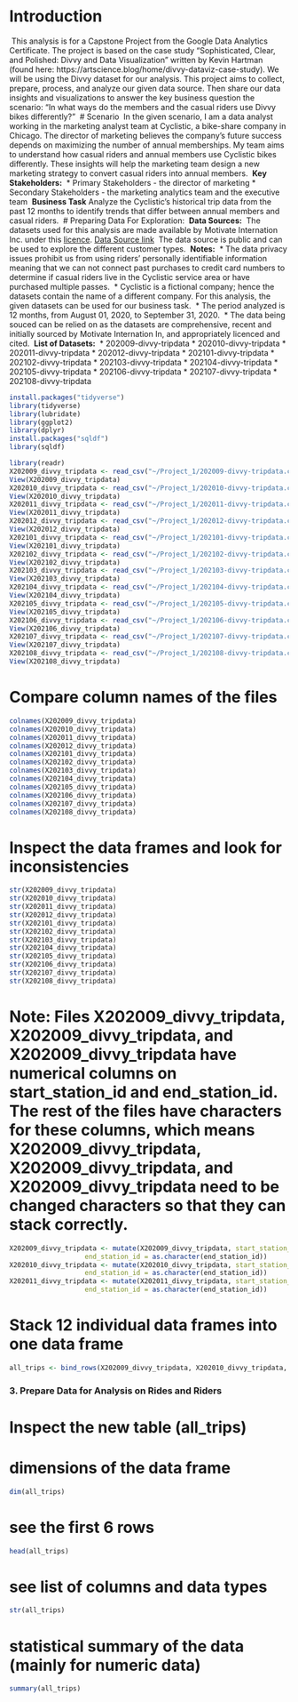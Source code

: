 # Introduction
​
This analysis is for a Capstone Project from the Google Data Analytics Certificate. The project is based on the case study "Sophisticated, Clear, and Polished: Divvy and Data Visualization" written by Kevin Hartman (found here: https://artscience.blog/home/divvy-dataviz-case-study). We will be using the Divvy dataset for our analysis. This project aims to collect, prepare, process, and analyze our given data source. Then share our data insights and visualizations to answer the key business question the scenario: "In what ways do the members and the casual riders use Divvy bikes differently?"
​
# Scenario
​
In the given scenario, I am a data analyst working in the marketing analyst team at Cyclistic, a bike-share company in Chicago. The director of marketing believes the company's future success depends on maximizing the number of annual memberships. My team aims to understand how casual riders and annual members use Cyclistic bikes differently. These insights will help the marketing team design a new marketing strategy to convert casual riders into annual members.
​
**Key Stakeholders:**
​
* Primary Stakeholders - the director of marketing
* Secondary Stakeholders - the marketing analytics team and the executive team
​
**Business Task**
​
Analyze the Cyclistic’s historical trip data from the past 12 months to identify trends that differ between annual members and casual riders.
​
# Preparing Data For Exploration:
​
**Data Sources:**
​
The datasets used for this analysis are made available by Motivate Internation Inc. under this [licence](https://www.divvybikes.com/data-license-agreement). 
​
[Data Source link](https://divvy-tripdata.s3.amazonaws.com/index.html)
​
The data source is public and can be used to explore the different customer types. 
​
**Notes:** 
​
* The data privacy issues prohibit us from using riders’ personally identifiable information meaning that we can not connect past purchases to credit card numbers to determine if casual riders live in the Cyclistic service area or have purchased multiple passes.
​
* Cyclistic is a fictional company; hence the datasets contain the name of a different company. For this analysis, the given datasets can be used for our business task.
​
* The period analyzed is 12 months, from August 01, 2020, to September 31, 2020. 
​
* The data being souced can be relied on as the datasets are comprehensive, recent and initially sourced by Motivate Internation In, and appropriately licenced and cited. 
​
**List of Datasets:**
​
* 202009-divvy-tripdata 
* 202010-divvy-tripdata
* 202011-divvy-tripdata
* 202012-divvy-tripdata
* 202101-divvy-tripdata
* 202102-divvy-tripdata
* 202103-divvy-tripdata
* 202104-divvy-tripdata
* 202105-divvy-tripdata
* 202106-divvy-tripdata
* 202107-divvy-tripdata
* 202108-divvy-tripdata


```r
install.packages("tidyverse")
library(tidyverse)
library(lubridate)
library(ggplot2)
library(dplyr)
install.packages("sqldf")
library(sqldf)
```


```r
library(readr)
X202009_divvy_tripdata <- read_csv("~/Project_1/202009-divvy-tripdata.csv")
View(X202009_divvy_tripdata)
X202010_divvy_tripdata <- read_csv("~/Project_1/202010-divvy-tripdata.csv")
View(X202010_divvy_tripdata)
X202011_divvy_tripdata <- read_csv("~/Project_1/202011-divvy-tripdata.csv")
View(X202011_divvy_tripdata)
X202012_divvy_tripdata <- read_csv("~/Project_1/202012-divvy-tripdata.csv")
View(X202012_divvy_tripdata)
X202101_divvy_tripdata <- read_csv("~/Project_1/202101-divvy-tripdata.csv")
View(X202101_divvy_tripdata)
X202102_divvy_tripdata <- read_csv("~/Project_1/202102-divvy-tripdata.csv")
View(X202102_divvy_tripdata)
X202103_divvy_tripdata <- read_csv("~/Project_1/202103-divvy-tripdata.csv")
View(X202103_divvy_tripdata)
X202104_divvy_tripdata <- read_csv("~/Project_1/202104-divvy-tripdata.csv")
View(X202104_divvy_tripdata)
X202105_divvy_tripdata <- read_csv("~/Project_1/202105-divvy-tripdata.csv")
View(X202105_divvy_tripdata)
X202106_divvy_tripdata <- read_csv("~/Project_1/202106-divvy-tripdata.csv")
View(X202106_divvy_tripdata)
X202107_divvy_tripdata <- read_csv("~/Project_1/202107-divvy-tripdata.csv")
View(X202107_divvy_tripdata)
X202108_divvy_tripdata <- read_csv("~/Project_1/202108-divvy-tripdata.csv")
View(X202108_divvy_tripdata)
```

# Compare column names of the files


```r
colnames(X202009_divvy_tripdata)
colnames(X202010_divvy_tripdata)
colnames(X202011_divvy_tripdata)
colnames(X202012_divvy_tripdata)
colnames(X202101_divvy_tripdata)
colnames(X202102_divvy_tripdata)
colnames(X202103_divvy_tripdata)
colnames(X202104_divvy_tripdata)
colnames(X202105_divvy_tripdata)
colnames(X202106_divvy_tripdata)
colnames(X202107_divvy_tripdata)
colnames(X202108_divvy_tripdata)
```

# Inspect the data frames and look for inconsistencies

```r
str(X202009_divvy_tripdata)
str(X202010_divvy_tripdata)
str(X202011_divvy_tripdata)
str(X202012_divvy_tripdata)
str(X202101_divvy_tripdata)
str(X202102_divvy_tripdata)
str(X202103_divvy_tripdata)
str(X202104_divvy_tripdata)
str(X202105_divvy_tripdata)
str(X202106_divvy_tripdata)
str(X202107_divvy_tripdata)
str(X202108_divvy_tripdata)
```

# Note: Files X202009_divvy_tripdata, X202009_divvy_tripdata, and X202009_divvy_tripdata have numerical columns on start_station_id and end_station_id.  The rest of the files have characters for these columns, which means X202009_divvy_tripdata, X202009_divvy_tripdata, and X202009_divvy_tripdata need to be changed characters so that they can stack correctly.


```r
X202009_divvy_tripdata <- mutate(X202009_divvy_tripdata, start_station_id = as.character(start_station_id), 
                   end_station_id = as.character(end_station_id))
X202010_divvy_tripdata <- mutate(X202010_divvy_tripdata, start_station_id = as.character(start_station_id), 
                   end_station_id = as.character(end_station_id))
X202011_divvy_tripdata <- mutate(X202011_divvy_tripdata, start_station_id = as.character(start_station_id), 
                   end_station_id = as.character(end_station_id))
```

# Stack 12 individual data frames into one data frame

```r
all_trips <- bind_rows(X202009_divvy_tripdata, X202010_divvy_tripdata, X202011_divvy_tripdata, X202012_divvy_tripdata, X202101_divvy_tripdata, X202102_divvy_tripdata, X202103_divvy_tripdata, X202104_divvy_tripdata, X202105_divvy_tripdata, X202106_divvy_tripdata, X202107_divvy_tripdata, X202108_divvy_tripdata)
```

### 3. Prepare Data for Analysis on Rides and Riders

# Inspect the new table (all_trips)

# dimensions of the data frame

```r
dim(all_trips)
```

 
# see the first 6 rows

```r
head(all_trips) 
```


# see list of columns and data types

```r
str(all_trips) 
```

# statistical summary of the data (mainly for numeric data)


```r
summary(all_trips)
```











